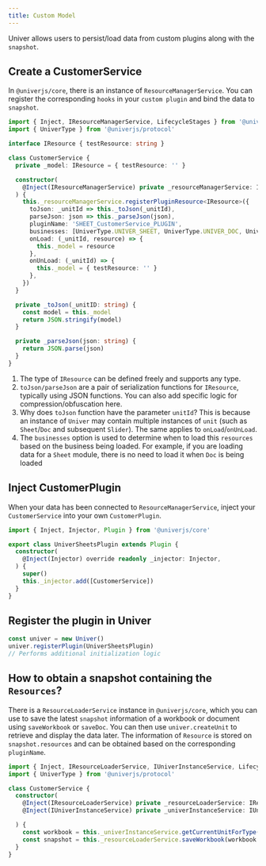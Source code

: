 ```yaml
---
title: Custom Model
---
```


Univer allows users to persist/load data from custom plugins along with the `snapshot`.

## Create a CustomerService

In `@univerjs/core`, there is an instance of `ResourceManagerService`. You can register the corresponding `hooks` in your `custom plugin` and bind the data to `snapshot`.

```typescript
import { Inject, IResourceManagerService, LifecycleStages } from '@univerjs/core'
import { UniverType } from '@univerjs/protocol'

interface IResource { testResource: string }

class CustomerService {
  private _model: IResource = { testResource: '' }

  constructor(
    @Inject(IResourceManagerService) private _resourceManagerService: IResourceManagerService,
  ) {
    this._resourceManagerService.registerPluginResource<IResource>({
      toJson: _unitId => this._toJson(_unitId),
      parseJson: json => this._parseJson(json),
      pluginName: 'SHEET_CustomerService_PLUGIN',
      businesses: [UniverType.UNIVER_SHEET, UniverType.UNIVER_DOC, UniverType.UNIVER_SLIDE],
      onLoad: (_unitId, resource) => {
        this._model = resource
      },
      onUnLoad: (_unitId) => {
        this._model = { testResource: '' }
      },
    })
  }

  private _toJson(_unitID: string) {
    const model = this._model
    return JSON.stringify(model)
  }

  private _parseJson(json: string) {
    return JSON.parse(json)
  }
}
```

1. The type of `IResource` can be defined freely and supports any type.
2. `toJson/parseJson` are a pair of serialization functions for `IResource`, typically using JSON functions. You can also add specific logic for compression/obfuscation here.
3. Why does `toJson` function have the parameter `unitId`? This is because an instance of `Univer` may contain multiple instances of `unit` (such as `Sheet`/`Doc` and subsequent `Slider`). The same applies to `onLoad`/`onUnLoad`.
4. The `businesses` option is used to determine when to load this `resources` based on the business being loaded. For example, if you are loading data for a `Sheet` module, there is no need to load it when `Doc` is being loaded

## Inject CustomerPlugin

When your data has been connected to `ResourceManagerService`, inject your `CustomerService` into your own `CustomerPlugin`.

```typescript
import { Inject, Injector, Plugin } from '@univerjs/core'

export class UniverSheetsPlugin extends Plugin {
  constructor(
    @Inject(Injector) override readonly _injector: Injector,
  ) {
    super()
    this._injector.add([CustomerService])
  }
}
```

## Register the plugin in Univer

```typescript
const univer = new Univer()
univer.registerPlugin(UniverSheetsPlugin)
// Performs additional initialization logic
```

## How to obtain a snapshot containing the `Resources`?

There is a `ResourceLoaderService` instance in `@univerjs/core`, which you can use to save the latest `snapshot` information of a workbook or document using `saveWorkbook` or `saveDoc`. You can then use `univer.createUnit` to retrieve and display the data later.
The information of `Resource` is stored on `snapshot.resources` and can be obtained based on the corresponding `pluginName`.

```typescript
import { Inject, IResourceLoaderService, IUniverInstanceService, LifecycleStages } from '@univerjs/core'
import { UniverType } from '@univerjs/protocol'

class CustomerService {
  constructor(
    @Inject(IResourceLoaderService) private _resourceLoaderService: IResourceLoaderService,
    @Inject(IUniverInstanceService) private _univerInstanceService: IUniverInstanceService,

  ) {
    const workbook = this._univerInstanceService.getCurrentUnitForType(UniverType.UNIVER_SHEET)!
    const snapshot = this._resourceLoaderService.saveWorkbook(workbook.getUnitId())
  }
}
```
